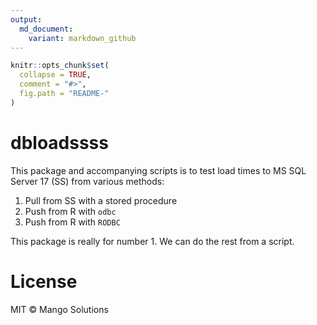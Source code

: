 ```yaml
---
output:
  md_document:
    variant: markdown_github
---
```


<!-- README.md is generated from README.Rmd. Please edit that file -->

```r
knitr::opts_chunk$set(
  collapse = TRUE,
  comment = "#>",
  fig.path = "README-"
)
```

# dbloadssss

This package and accompanying scripts is to test load times to MS SQL Server 17 (SS) from various methods:

1. Pull from SS with a stored procedure
2. Push from R with `odbc`
3. Push from R with `RODBC`

This package is really for number 1. We can do the rest from a script.

# License 

MIT © Mango Solutions
